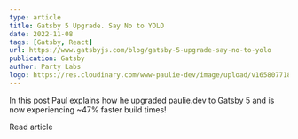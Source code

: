 ```yaml
---
type: article
title: Gatsby 5 Upgrade. Say No to YOLO
date: 2022-11-08
tags: [Gatsby, React]
url: https://www.gatsbyjs.com/blog/gatsby-5-upgrade-say-no-to-yolo
publication: Gatsby
author: Party Labs
logo: https://res.cloudinary.com/www-paulie-dev/image/upload/v1658077182/paulie.dev/Logos/gatsby-logo_dgbkjm.png
---
```


In this post Paul explains how he upgraded paulie.dev to Gatsby 5 and is now experiencing ~47% faster build times!

<MarkdownCtaLink href="https://www.gatsbyjs.com/blog/gatsby-5-upgrade-say-no-to-yolo/">Read article</MarkdownCtaLink>
